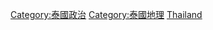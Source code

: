 {{Commons category|Subdivisions of Thailand}}
{{Catmore}}

[[Category:泰國政治|Category:泰國政治]]
[[Category:泰國地理|Category:泰國地理]]
[[Category:亞洲國家行政區劃|Thailand]]